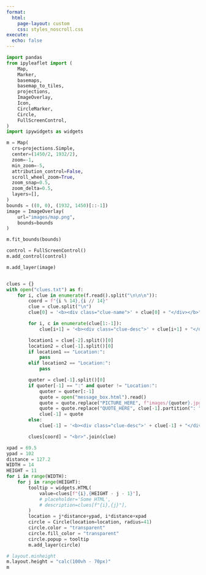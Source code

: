 ```yaml
---
format: 
  html:
    page-layout: custom
    css: styles_noscroll.css
execute:
  echo: false
---
```

```python
import pandas
from ipyleaflet import (
    Map,
    Marker,
    basemaps,
    basemap_to_tiles,
    projections,
    ImageOverlay,
    Icon,
    CircleMarker,
    Circle,
    FullScreenControl,
)
import ipywidgets as widgets

m = Map(
  crs=projections.Simple,
  center=(1450/2, 1932/2),
  zoom=-1,
  min_zoom=-5,
  attribution_control=False,
  scroll_wheel_zoom=True,
  zoom_snap=0.5,
  zoom_delta=0.5,
  layers=[],
)
bounds = ((0, 0), (1932, 1450)[::-1])
image = ImageOverlay(
    url="images/map.png",
    bounds=bounds
)

m.fit_bounds(bounds)

control = FullScreenControl()
m.add_control(control)

m.add_layer(image)


clues = {}
with open("clues.txt") as f:
    for i, clue in enumerate(f.read().split("\n\n\n")):
        coord = f"{i % 14},{i // 14}"
        clue = clue.split("\n")
        clue[0] = '<b><div class="clue-name">' + clue[0] + "</div></b>"

        for i, c in enumerate(clue[1:-1]):
            clue[i+1] = '<b><div class="clue-desc">' + clue[i+1] + "</div></b>"

        location1 = clue[-2].split()[0]
        location2 = clue[-1].split()[0]
        if location1 == "Location:":
            pass
        elif location2 == "Location:":
            pass

        quoter = clue[-1].split()[0]
        if quoter[-1] == ":" and quoter != "Location:":
            quoter = quoter[:-1]
            quote = open("message_box.html").read()
            quote = quote.replace("PICTURE_HERE", f"images/{quoter}.jpg")
            quote = quote.replace("QUOTE_HERE", clue[-1].partition(": ")[2])
            clue[-1] = quote
        else:
            clue[-1] = '<b><div class="clue-desc">' + clue[-1] + "</div></b>"

        clues[coord] = "<br>".join(clue)

xpad = 69.5
ypad = 102
distance = 127.2
WIDTH = 14
HEIGHT = 11
for i in range(WIDTH):
    for j in range(HEIGHT):
        tooltip = widgets.HTML(
            value=clues[f"{i},{HEIGHT - j - 1}"],
            # placeholder='Some HTML',
            # description=clues[f"{i},{j}"],
        )
        location = j*distance+ypad, i*distance+xpad
        circle = Circle(location=location, radius=41)
        circle.color = "transparent"
        circle.fill_color = "transparent"
        circle.popup = tooltip
        m.add_layer(circle)

# layout.minheight 
m.layout.height = "calc(100vh - 70px)"
m
```